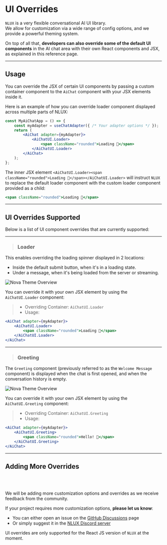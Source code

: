 # UI Overrides

`NLUX` is a very flexible conversational AI UI library.<br />
We allow for customization via a wide range of config options,
and we provide a powerful theming system.

On top of all that, **developers can also override some of the default UI components** in the AI chat area with their own
React components and JSX, as explained in this reference page.

---

## Usage

You can override the JSX of certain UI components by passing a custom container component to the `AiChat` component
with your JSX elements inside it.

Here is an example of how you can override loader component displayed across multiple parts of NLUX:

```jsx
const MyAiChatApp = () => {
    const myAdapter = useChatAdapter({ /* Your adapter options */ });
    return (
        <AiChat adapter={myAdapter}>
            <AiChatUI.Loader>
                <span className="rounded">Loading 👻</span>
            </AiChatUI.Loader>
        </AiChat>
    );
};
```

The inner JSX element `<AiChatUI.Loader><span className="rounded">Loading 👻</span></AiChatUI.Loader>` will instruct
`NLUX` to replace the default loader component with the custom loader component provided as a child:

```jsx
<span className="rounded">Loading 👻</span>
```

---

## UI Overrides Supported

Below is a list of UI component overrides that are currently supported:

---

> ### Loader

This enables overriding the loading spinner displayed in 2 locations:

* Inside the default submit button, when it's in a loading state.
* Under a message, when it's being loaded from the server or streaming.

![Nova Theme Overview](/images/reference/ui-overrides/loader-overrides.png)

You can override it with your own JSX element by using the `AiChatUI.Loader` component:

> * Overriding Container: `AiChatUI.Loader`
> * Usage:

```jsx
<AiChat adapter={myAdapter}>
    <AiChatUI.Loader>
        <span className="rounded">Loading 👻</span>
    </AiChatUI.Loader>
</AiChat>
```

---

> ### Greeting

The `Greeting` component (previously referred to as the `Welcome Message` component) is displayed when the chat is first
opened, and when the conversation history is empty.

![Nova Theme Overview](/images/reference/ui-overrides/greeting-overrides.png)

You can override it with your own JSX element by using the `AiChatUI.Greeting` component:

> * Overriding Container: `AiChatUI.Greeting`
> * Usage:

```jsx
<AiChat adapter={myAdapter}>
    <AiChatUI.Greeting>
        <span className="rounded">Hello! 👋</span>
    </AiChatUI.Greeting>
</AiChat>
```

---

## Adding More Overrides
<br /><br />

We will be adding more customization options and overrides as we receive feedback from the community.

If your project requires more customization options, **please let us know**:

* You can either open an issue on the [GitHub Discussions](https://github.com/nlkitai/nlux/discussions) page
* Or simply suggest it in the [NLUX Discord server](https://discord.com/invite/SRwDmZghNB)

UI overrides are only supported for the React JS version of `NLUX` at the moment.
